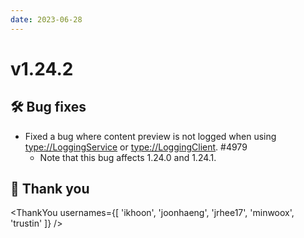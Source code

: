 ```yaml
---
date: 2023-06-28
---
```


# v1.24.2

## 🛠️ Bug fixes

- Fixed a bug where content preview is not logged when using <type://LoggingService> or <type://LoggingClient>. #4979
  - Note that this bug affects 1.24.0 and 1.24.1.

## 🙇 Thank you

<ThankYou usernames={[
  'ikhoon',
  'joonhaeng',
  'jrhee17',
  'minwoox',
  'trustin'
]} />
